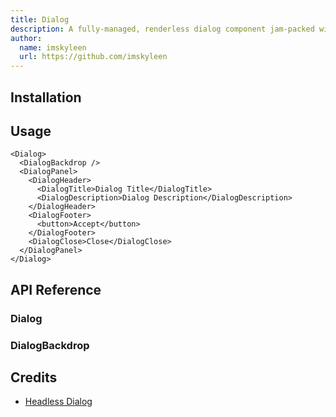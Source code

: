 ```yaml
---
title: Dialog
description: A fully-managed, renderless dialog component jam-packed with accessibility and keyboard features, perfect for building completely custom dialogs and alerts.
author:
  name: imskyleen
  url: https://github.com/imskyleen
---
```


<ComponentPreview name="demo-primitives-headless-dialog" />

## Installation

<ComponentInstallation name="primitives-headless-dialog" />

## Usage

```tsx
<Dialog>
  <DialogBackdrop />
  <DialogPanel>
    <DialogHeader>
      <DialogTitle>Dialog Title</DialogTitle>
      <DialogDescription>Dialog Description</DialogDescription>
    </DialogHeader>
    <DialogFooter>
      <button>Accept</button>
    </DialogFooter>
    <DialogClose>Close</DialogClose>
  </DialogPanel>
</Dialog>
```

## API Reference

### Dialog

<ExternalLink
  href="https://headlessui.com/react/dialog#dialog"
  text="Headless UI API Reference - Dialog"
/>

### DialogBackdrop

<ExternalLink
  href="https://headlessui.com/react/dialog#dialog-backdrop"
  text="Headless UI API Reference - DialogBackdrop"
/>

## Credits

- [Headless Dialog](https://headlessui.com/react/dialog)
